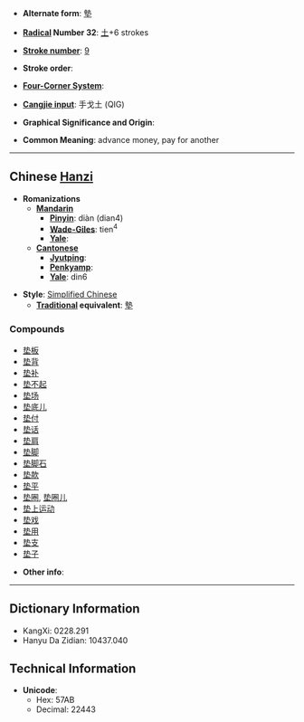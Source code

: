 * '''Alternate form''': [[墊]]

* '''[[Wiktionary:Chinese radical index| Radical]] Number 32''': [[Wiktionary:Chinese radical index 土|土]]+6 strokes

* '''[[Wiktionary:Chinese total strokes index|Stroke number]]''': [[Wiktionary:Chinese total strokes index 9|9]]

* '''Stroke order''': 

* '''[[Wiktionary:Chinese four corner index|Four-Corner System]]''': 

* '''[[Wiktionary:Chinese Cangjie index|Cangjie input]]''': 手戈土 (QIG)

* '''Graphical Significance and Origin''': 

* '''Common Meaning''': advance money, pay for another

----

== Chinese [[Hanzi]] ==

* '''Romanizations'''
** '''[[Mandarin]]'''
*** '''[[Pinyin]]''': diàn (dian4)
*** '''[[Wade-Giles]]''': tien<sup>4</sup>
*** '''[[Yale]]''': 
** '''[[Cantonese]]'''
*** '''[[Jyutping]]''':
*** '''[[Penkyamp]]''': 
*** '''[[Yale]]''': din6

* '''Style''': [[Simplified Chinese]] 
** '''[[Traditional Chinese|Traditional]] equivalent''': [[墊]]

===Compounds===
*[[垫板]]
*[[垫背]]
*[[垫补]]
*[[垫不起]]
*[[垫场]]
*[[垫底儿]]
*[[垫付]]
*[[垫话]]
*[[垫肩]]
*[[垫脚]]
*[[垫脚石]]
*[[垫款]]
*[[垫平]]
*[[垫圈]], [[垫圈儿]]
*[[垫上运动]]
*[[垫戏]]
*[[垫用]]
*[[垫支]]
*[[垫子]]

* '''Other info''': 

----

== Dictionary Information ==

* KangXi: 0228.291
* Hanyu Da Zidian: 10437.040

== Technical Information ==

* '''Unicode''':
** Hex: 57AB
** Decimal: 22443